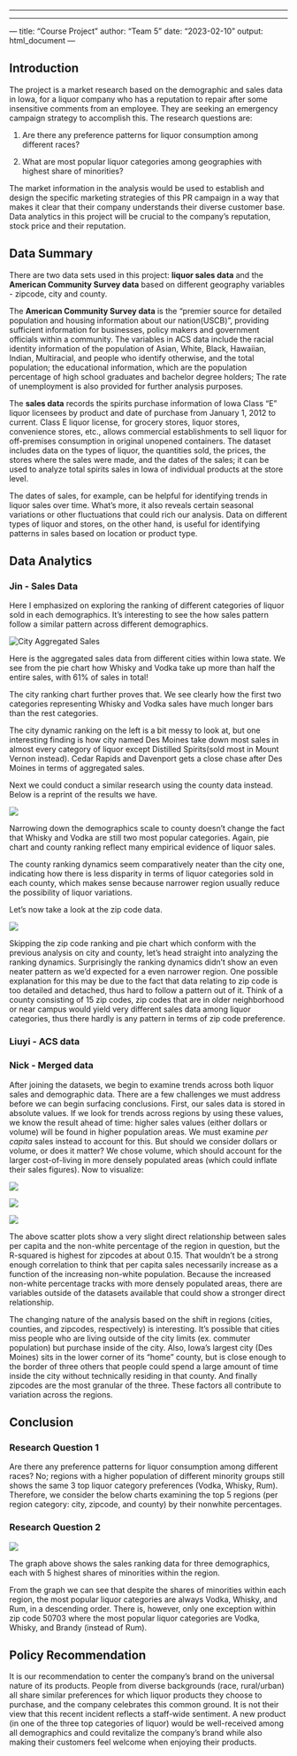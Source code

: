 ------------------------------------------------------------------------

------------------------------------------------------------------------

--- title: "Course Project" author: "Team 5" date: "2023-02-10" output: html_document ---

## **Introduction**

The project is a market research based on the demographic and sales data in Iowa, for a liquor company who has a reputation to repair after some insensitive comments from an employee. They are seeking an emergency campaign strategy to accomplish this. The research questions are:

1.  Are there any preference patterns for liquor consumption among different races?

2.  What are most popular liquor categories among geographies with highest share of minorities?

The market information in the analysis would be used to establish and design the specific marketing strategies of this PR campaign in a way that makes it clear that their company understands their diverse customer base. Data analytics in this project will be crucial to the company's reputation, stock price and their reputation.

## Data Summary

There are two data sets used in this project: **liquor sales data** and the **American Community Survey data** based on different geography variables - zipcode, city and county.

The **American Community Survey data** is the "premier source for detailed population and housing information about our nation(USCB)", providing sufficient information for businesses, policy makers and government officials within a community. The variables in ACS data include the racial identity information of the population of Asian, White, Black, Hawaiian, Indian, Multiracial, and people who identify otherwise, and the total population; the educational information, which are the population percentage of high school graduates and bachelor degree holders; The rate of unemployment is also provided for further analysis purposes.

The **sales data** records the spirits purchase information of Iowa Class "E" liquor licensees by product and date of purchase from January 1, 2012 to current. Class E liquor license, for grocery stores, liquor stores, convenience stores, etc., allows commercial establishments to sell liquor for off-premises consumption in original unopened containers. The dataset includes data on the types of liquor, the quantities sold, the prices, the stores where the sales were made, and the dates of the sales; it can be used to analyze total spirits sales in Iowa of individual products at the store level.

The dates of sales, for example, can be helpful for identifying trends in liquor sales over time. What's more, it also reveals certain seasonal variations or other fluctuations that could rich our analysis. Data on different types of liquor and stores, on the other hand, is useful for identifying patterns in sales based on location or product type.

## Data Analytics

### Jin - Sales Data

Here I emphasized on exploring the ranking of different categories of liquor sold in each demographics. It's interesting to see the how sales pattern follow a similar pattern across different demographics.

![](images/Screenshot%202023-03-01%20at%208.11.59%20PM.png "City Aggregated Sales")

Here is the aggregated sales data from different cities within Iowa state. We see from the pie chart how Whisky and Vodka take up more than half the entire sales, with 61% of sales in total!

The city ranking chart further proves that. We see clearly how the first two categories representing Whisky and Vodka sales have much longer bars than the rest categories.

The city dynamic ranking on the left is a bit messy to look at, but one interesting finding is how city named Des Moines take down most sales in almost every category of liquor except Distilled Spirits(sold most in Mount Vernon instead). Cedar Rapids and Davenport gets a close chase after Des Moines in terms of aggregated sales.

Next we could conduct a similar research using the county data instead. Below is a reprint of the results we have.

![](images/Screenshot%202023-03-01%20at%208.14.34%20PM.png)

Narrowing down the demographics scale to county doesn't change the fact that Whisky and Vodka are still two most popular categories. Again, pie chart and county ranking reflect many empirical evidence of liquor sales.

The county ranking dynamics seem comparatively neater than the city one, indicating how there is less disparity in terms of liquor categories sold in each county, which makes sense because narrower region usually reduce the possibility of liquor variations.

Let's now take a look at the zip code data.

![](images/Screenshot%202023-03-01%20at%208.15.32%20PM.png)

Skipping the zip code ranking and pie chart which conform with the previous analysis on city and county, let's head straight into analyzing the ranking dynamics. Surprisingly the ranking dynamics didn't show an even neater pattern as we'd expected for a even narrower region. One possible explanation for this may be due to the fact that data relating to zip code is too detailed and detached, thus hard to follow a pattern out of it. Think of a county consisting of 15 zip codes, zip codes that are in older neighborhood or near campus would yield very different sales data among liquor categories, thus there hardly is any pattern in terms of zip code preference.

### Liuyi - ACS data

### Nick - Merged data

After joining the datasets, we begin to examine trends across both liquor sales and demographic data. There are a few challenges we must address before we can begin surfacing conclusions. First, our sales data is stored in absolute values. If we look for trends across regions by using these values, we know the result ahead of time: higher sales values (either dollars or volume) will be found in higher population areas. We must examine *per capita* sales instead to account for this. But should we consider dollars or volume, or does it matter? We chose volume, which should account for the larger cost-of-living in more densely populated areas (which could inflate their sales figures). Now to visualize:

![](images/image-741868495.png)

![](images/image-1613461494.png)

![](images/image-1554609952.png)

The above scatter plots show a very slight direct relationship between sales per capita and the non-white percentage of the region in question, but the R-squared is highest for zipcodes at about 0.15. That wouldn't be a strong enough correlation to think that per capita sales necessarily increase as a function of the increasing non-white population. Because the increased non-white percentage tracks with more densely populated areas, there are variables outside of the datasets available that could show a stronger direct relationship.

The changing nature of the analysis based on the shift in regions (cities, counties, and zipcodes, respectively) is interesting. It's possible that cities miss people who are living outside of the city limits (ex. commuter population) but purchase inside of the city. Also, Iowa's largest city (Des Moines) sits in the lower corner of its "home" county, but is close enough to the border of three others that people could spend a large amount of time inside the city without technically residing in that county. And finally zipcodes are the most granular of the three. These factors all contribute to variation across the regions.

## Conclusion

### Research Question 1

Are there any preference patterns for liquor consumption among different races? No; regions with a higher population of different minority groups still shows the same 3 top liquor category preferences (Vodka, Whisky, Rum). Therefore, we consider the below charts examining the top 5 regions (per region category: city, zipcode, and county) by their nonwhite percentages.

### Research Question 2

![](images/Screenshot%202023-03-02%20at%208.42.54%20PM.png)

The graph above shows the sales ranking data for three demographics, each with 5 highest shares of minorities within the region.

From the graph we can see that despite the shares of minorities within each region, the most popular liquor categories are always Vodka, Whisky, and Rum, in a descending order. There is, however, only one exception within zip code 50703 where the most popular liquor categories are Vodka, Whisky, and Brandy (instead of Rum).

## Policy Recommendation

It is our recommendation to center the company's brand on the universal nature of its products. People from diverse backgrounds (race, rural/urban) all share similar preferences for which liquor products they choose to purchase, and the company celebrates this common ground. It is not their view that this recent incident reflects a staff-wide sentiment. A new product (in one of the three top categories of liquor) would be well-received among all demographics and could revitalize the company's brand while also making their customers feel welcome when enjoying their products.
